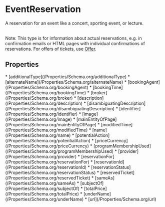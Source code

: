   
# EventReservation

A reservation for an event like a concert, sporting event, or lecture.<br/><br/>

Note: This type is for information about actual reservations, e.g. in confirmation emails or HTML pages with individual confirmations of reservations. For offers of tickets, use <a class="localLink" href="/Offer">Offer</a>.

## Properties

<Grid>
* [additionalType](/Properties/Schema.org/additionalType)
* [alternateName](/Properties/Schema.org/alternateName)
* [bookingAgent](/Properties/Schema.org/bookingAgent)
* [bookingTime](/Properties/Schema.org/bookingTime)
* [broker](/Properties/Schema.org/broker)
* [description](/Properties/Schema.org/description)
* [disambiguatingDescription](/Properties/Schema.org/disambiguatingDescription)
* [identifier](/Properties/Schema.org/identifier)
* [image](/Properties/Schema.org/image)
* [mainEntityOfPage](/Properties/Schema.org/mainEntityOfPage)
* [modifiedTime](/Properties/Schema.org/modifiedTime)
* [name](/Properties/Schema.org/name)
* [potentialAction](/Properties/Schema.org/potentialAction)
* [priceCurrency](/Properties/Schema.org/priceCurrency)
* [programMembershipUsed](/Properties/Schema.org/programMembershipUsed)
* [provider](/Properties/Schema.org/provider)
* [reservationFor](/Properties/Schema.org/reservationFor)
* [reservationId](/Properties/Schema.org/reservationId)
* [reservationStatus](/Properties/Schema.org/reservationStatus)
* [reservedTicket](/Properties/Schema.org/reservedTicket)
* [sameAs](/Properties/Schema.org/sameAs)
* [subjectOf](/Properties/Schema.org/subjectOf)
* [totalPrice](/Properties/Schema.org/totalPrice)
* [underName](/Properties/Schema.org/underName)
* [url](/Properties/Schema.org/url)
</Grid>

